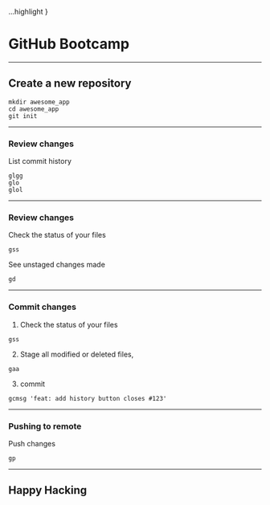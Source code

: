 
  ...highlight
}


# GitHub Bootcamp

---

## Create a new repository

```console
mkdir awesome_app
cd awesome_app
git init
```

---

### Review changes

List commit history

```console
glgg
glo
glol
```

---

### Review changes

Check the status of your files
```console
gss
```

See unstaged changes made

```console
gd
```

---

### Commit changes

1. Check the status of your files
```console
gss
```

2. Stage all modified or deleted files,
```console
gaa
```

3. commit
```console
gcmsg 'feat: add history button closes #123'
```

---

### Pushing to remote

Push changes
```console
gp
```

---

## Happy Hacking
